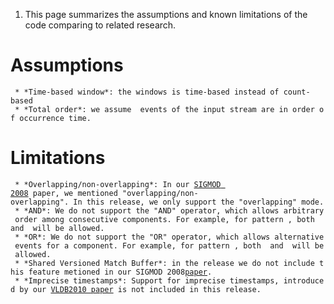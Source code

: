 #This page summarizes the assumptions and known limitations of the code comparing to related research.

= Assumptions =
  * *Time-based window*: the windows is time-based instead of count-based
  * *Total order*: we assume  events of the input stream are in order of occurrence time.
 
= Limitations =

  * *Overlapping/non-overlapping*: In our [http://sase-umass.googlecode.com/files/sase-sigmod08.pdf SIGMOD 2008] paper, we mentioned "overlapping/non-overlapping". In this release, we only support the "overlapping" mode.
  * *AND*: We do not support the "AND" operator, which allows arbitrary order among consecutive components. For example, for pattern {{{SEQ(A, (B AND C), D)}}}, both {{{SEQ(A, B, C, D)}}} and {{{SEQ(A, C, B, D)}}} will be allowed.
  * *OR*: We do not support the "OR" operator, which allows alternative events for a component. For example, for pattern {{{SEQ (A, (B OR C), D)}}}, both {{{SEQ(A, B, D)}}} and {{{SEQ(A, C, D)}}} will be allowed.
  * *Shared Versioned Match Buffer*: in the release we do not include this feature metioned in our SIGMOD 2008[http://sase-umass.googlecode.com/files/sase-sigmod08.pdf paper].
  * *Imprecise timestamps*: Support for imprecise timestamps, introduced by our [http://sase-umass.googlecode.com/files/sase-vldb10.pdf VLDB2010 paper] is not included in this release.